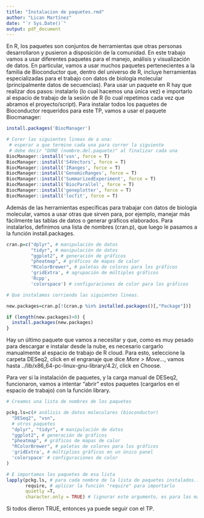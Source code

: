 ```yaml
---
title: "Instalacion de paquetes.rmd"
author: "Lican Martínez"
date: "`r Sys.Date()`"
output: pdf_document
---
```


En R, los paquetes son conjuntos de herramientas que otras personas desarrollaron y pusieron a disposición de la comunidad. En este trabajo vamos a usar diferentes paquetes para el manejo, análisis y visualización de datos. En particular, vamos a usar muchos paquetes pertenecientes a la familia de Bioconductor que, dentro del universo de R, incluye herramientas especializadas para el trabajo con datos de biología molecular (principalmente datos de secuencias). Para usar un paquete en R hay que realizar dos pasos: instalarlo (lo cual hacemos una única vez) e importarlo al espacio de trabajo de la sesión de R (lo cual repetimos cada vez que abramos el proyecto/script). Para instalar todos los paquetes de Bioconductor requeridos para este TP, vamos a usar el paquete Biocmanager:

```r
install.packages('BiocManager')

# Corer las siguientes lineas de a una:
 # esperar a que termine cada una para correr la siguiente
 # debe decir "DONE (nombre.del.paquete)" al finalizar cada una
BiocManager::install('vsn', force = T)
BiocManager::install('S4Vectors', force = T)
BiocManager::install('IRanges', force = T)
BiocManager::install('GenomicRanges', force = T)
BiocManager::install('SummarizedExperiment', force = T)
BiocManager::install('BiocParallel', force = T)
BiocManager::install('geneplotter', force = T)
BiocManager::install('locfit', force = T)


```

Además de las herramientas específicas para trabajar con datos de biología molecular, vamos a usar otras que sirven para, por ejemplo, manejar más fácilmente las tablas de datos o generar gráficos elaborados. Para instalarlos, definimos una lista de nombres (cran.p), que luego le pasamos a la función install.packages.

```r

cran.p=c("dplyr", # manipulación de datos
         "tidyr", # manipulación de datos
         "ggplot2", # generación de gráficos
         "pheatmap", # gráficos de mapas de calor
         "RColorBrewer", # paletas de colores para los gráficos
         'gridExtra', # agrupación de múltiples gráficos
         'Rcpp',
         'colorspace') # configuraciones de color para los gráficos

# Que instalamos corriendo las siguientes lineas.

new.packages=cran.p[!(cran.p %in% installed.packages()[,"Package"])]

if (length(new.packages)>0) {
  install.packages(new.packages)
}


```

Hay un último paquete que vamos a necesitar y que, como es muy pesado para descargar e instalar desde la nube, es necesario cargarlo manualmente al espacio de trabajo de R cloud. Para esto, seleccione la carpeta DESeq2, click en el engranaje que dice *More \> Move...*, vamos hasta ../lib/x86_64-pc-linux-gnu-library/4.2/, click en Choose.

Para ver si la instalación de paquetes, y la carga manual de DESeq2, funcionaron, vamos a intentar "abrir" estos paquetes (cargarlos en el espacio de trabajo) con la función library.

```r

# Creamos una lista de nombres de los paquetes

pckg.ls=c(# análisis de datos moleculares (bioconductor)
  "DESeq2", "vsn",
  # otros paquetes
  "dplyr", "tidyr", # manipulación de datos
  "ggplot2", # generación de gráficos
  "pheatmap", # gráficos de mapas de calor
  "RColorBrewer", # paletas de colores para los gráficos
  'gridExtra', # múltiplies gráficos en un único panel
  'colorspace' # configuraciones de color
)

# E importamos los paquetes de esa lista
lapply(pckg.ls, # para cada nombre de la lista de paquetes instalados...
       require, # aplicar la función "require" para importarlo
       quietly =T,
       character.only = TRUE) # (ignorar este argumento, es para las mañas de R)

```

Si todos dieron TRUE, entonces ya puede seguir con el TP.
